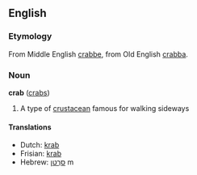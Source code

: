==English==
===Etymology===
From Middle English [[crabbe]], from Old English [[crabba]].
===Noun===
'''crab''' ([[crabs]])

# A type of [[crustacean]] famous for walking sideways<!-- better def needed -->

====Translations====
*Dutch: [[krab]]
*Frisian: [[krab]]
*Hebrew: [[סרטן|סַרְטַן]] m